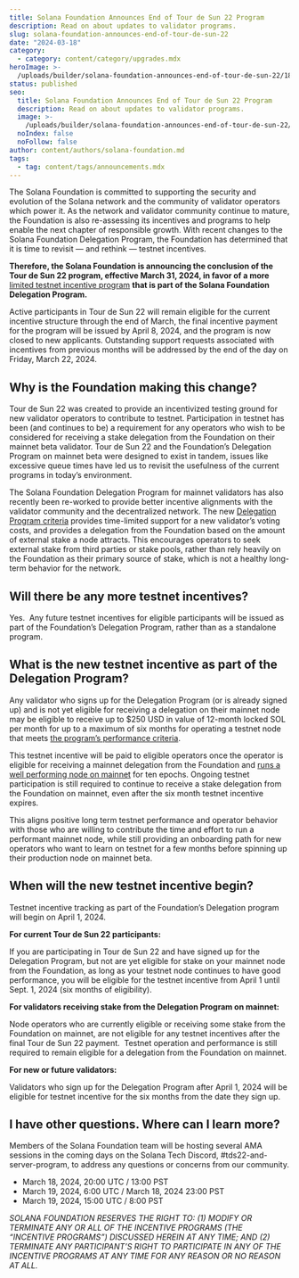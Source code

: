 ```yaml
---
title: Solana Foundation Announces End of Tour de Sun 22 Program
description: Read on about updates to validator programs.
slug: solana-foundation-announces-end-of-tour-de-sun-22
date: "2024-03-18"
category:
  - category: content/category/upgrades.mdx
heroImage: >-
  /uploads/builder/solana-foundation-announces-end-of-tour-de-sun-22/1874ed15459645e7b8f3afb21a38041f.jpg
status: published
seo:
  title: Solana Foundation Announces End of Tour de Sun 22 Program
  description: Read on about updates to validator programs.
  image: >-
    /uploads/builder/solana-foundation-announces-end-of-tour-de-sun-22/1874ed15459645e7b8f3afb21a38041f.jpg
  noIndex: false
  noFollow: false
author: content/authors/solana-foundation.md
tags:
  - tag: content/tags/announcements.mdx
---
```


The Solana Foundation is committed to supporting the security and evolution of the Solana network and the community of validator operators which power it. As the network and validator community continue to mature, the Foundation is also re-assessing its incentives and programs to help enable the next chapter of responsible growth. With recent changes to the Solana Foundation Delegation Program, the Foundation has determined that it is time to revisit — and rethink — testnet incentives.

**Therefore, the Solana Foundation is announcing the conclusion of the Tour de Sun 22 program, effective March 31, 2024, in favor of a more** [limited testnet incentive program](https://solana.org/delegation-program) **that is part of the Solana Foundation Delegation Program.**

Active participants in Tour de Sun 22 will remain eligible for the current incentive structure through the end of March, the final incentive payment for the program will be issued by April 8, 2024, and the program is now closed to new applicants. Outstanding support requests associated with incentives from previous months will be addressed by the end of the day on Friday, March 22, 2024.

## Why is the Foundation making this change?

Tour de Sun 22 was created to provide an incentivized testing ground for new validator operators to contribute to testnet. Participation in testnet has been (and continues to be) a requirement for any operators who wish to be considered for receiving a stake delegation from the Foundation on their mainnet beta validator. Tour de Sun 22 and the Foundation’s Delegation Program on mainnet beta were designed to exist in tandem, issues like excessive queue times have led us to revisit the usefulness of the current programs in today’s environment.

The Solana Foundation Delegation Program for mainnet validators has also recently been re-worked to provide better incentive alignments with the validator community and the decentralized network. The new [Delegation Program criteria](https://solana.org/delegation-criteria) provides time-limited support for a new validator’s voting costs, and provides a delegation from the Foundation based on the amount of external stake a node attracts. This encourages operators to seek external stake from third parties or stake pools, rather than rely heavily on the Foundation as their primary source of stake, which is not a healthy long-term behavior for the network.

## Will there be any more testnet incentives?

Yes.  Any future testnet incentives for eligible participants will be issued as part of the Foundation’s Delegation Program, rather than as a standalone program.

## What is the new testnet incentive as part of the Delegation Program?

Any validator who signs up for the Delegation Program (or is already signed up) and is not yet eligible for receiving a delegation on their mainnet node may be eligible to receive up to $250 USD in value of 12-month locked SOL per month for up to a maximum of six months for operating a testnet node that meets [the program’s performance criteria](https://solana.org/delegation-criteria#testnet-baseline-criteria).

This testnet incentive will be paid to eligible operators once the operator is eligible for receiving a mainnet delegation from the Foundation and [runs a well performing node on mainnet](https://solana.org/delegation-criteria#mainnet-residual-criteria) for ten epochs. Ongoing testnet participation is still required to continue to receive a stake delegation from the Foundation on mainnet, even after the six month testnet incentive expires.

This aligns positive long term testnet performance and operator behavior with those who are willing to contribute the time and effort to run a performant mainnet node, while still providing an onboarding path for new operators who want to learn on testnet for a few months before spinning up their production node on mainnet beta.

## When will the new testnet incentive begin?

Testnet incentive tracking as part of the Foundation’s Delegation program will begin on April 1, 2024.

**For current Tour de Sun 22 participants:**

If you are participating in Tour de Sun 22 and have signed up for the Delegation Program, but not are yet eligible for stake on your mainnet node from the Foundation, as long as your testnet node continues to have good performance, you will be eligible for the testnet incentive from April 1 until Sept. 1, 2024 (six months of eligibility).

**For validators receiving stake from the Delegation Program on mainnet:**

Node operators who are currently eligible or receiving some stake from the Foundation on mainnet, are not eligible for any testnet incentives after the final Tour de Sun 22 payment.  Testnet operation and performance is still required to remain eligible for a delegation from the Foundation on mainnet.

**For new or future validators:**

Validators who sign up for the Delegation Program after April 1, 2024 will be eligible for testnet incentive for the six months from the date they sign up.

## I have other questions. Where can I learn more?

Members of the Solana Foundation team will be hosting several AMA sessions in the coming days on the Solana Tech Discord, #tds22-and-server-program, to address any questions or concerns from our community.

- March 18, 2024, 20:00 UTC / 13:00 PST
- March 19, 2024, 6:00 UTC / March 18, 2024 23:00 PST
- March 19, 2024, 15:00 UTC / 8:00 PST

_SOLANA FOUNDATION RESERVES THE RIGHT TO: (1) MODIFY OR TERMINATE ANY OR ALL OF THE INCENTIVE PROGRAMS (THE “INCENTIVE PROGRAMS”) DISCUSSED HEREIN AT ANY TIME; AND (2) TERMINATE ANY PARTICIPANT’S RIGHT TO PARTICIPATE IN ANY OF THE INCENTIVE PROGRAMS AT ANY TIME FOR ANY REASON OR NO REASON AT ALL._
